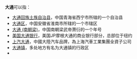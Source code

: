 '''大通'''可以指：

* [[大通回族土族自治县|大通回族土族自治县]]，中国青海省西宁市所辖的一个自治县
* [[大通区|大通区]]，中国安徽省淮南市所辖的一个市辖区
* [[大通_(南朝梁)|大通 (南朝梁)]]，中国南朝梁武帝萧衍的一个年号
* [[美国大通银行|美国大通银行]]，美国JP摩根大通的商业银行部分，总部位于纽约
* [[上汽大通|上汽大通]]，中國大陸汽车品牌，為上海汽車工業集團全資子公司
* [[大通镇|大通镇]]，多处地方有名为大通镇的行政区
*{{lookfrom}}

{{disambig|D|Cat=二字消歧义}}